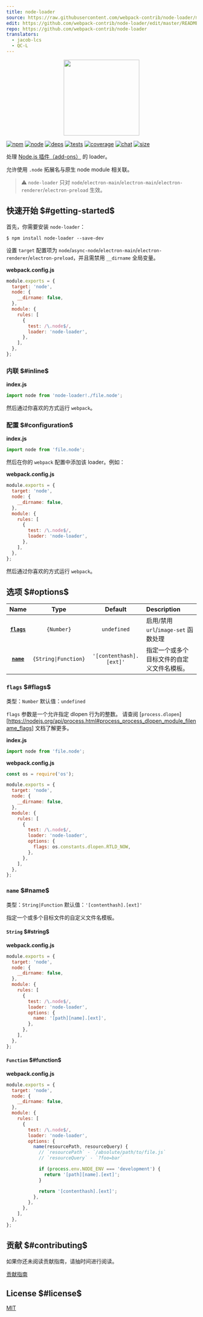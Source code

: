 ```yaml
---
title: node-loader
source: https://raw.githubusercontent.com/webpack-contrib/node-loader/master/README.md
edit: https://github.com/webpack-contrib/node-loader/edit/master/README.md
repo: https://github.com/webpack-contrib/node-loader
translators:
  - jacob-lcs
  - QC-L
---
```

<div align="center">
  <a href="https://github.com/webpack/webpack">
    <img width="200" height="200" src="https://webpack.js.org/assets/icon-square-big.svg"/>
  </a>
</div>

[![npm][npm]][npm-url]
[![node][node]][node-url]
[![deps][deps]][deps-url]
[![tests][tests]][tests-url]
[![coverage][cover]][cover-url]
[![chat][chat]][chat-url]
[![size][size]][size-url]



处理 [Node.js 插件（add-ons）](https://nodejs.org/dist/latest/docs/api/addons.html) 的 loader。

允许使用 `.node` 拓展名与原生 node module 相关联。

> ⚠ `node-loader` 只对 `node`/`electron-main`/`electron-main`/`electron-renderer`/`electron-preload` 生效。

## 快速开始 $#getting-started$

首先，你需要安装 `node-loader`：

```console
$ npm install node-loader --save-dev
```

设置 `target` 配置项为 `node`/`async-node`/`electron-main`/`electron-renderer`/`electron-preload`，并且需禁用 `__dirname` 全局变量。

**webpack.config.js**

```js
module.exports = {
  target: 'node',
  node: {
    __dirname: false,
  },
  module: {
    rules: [
      {
        test: /\.node$/,
        loader: 'node-loader',
      },
    ],
  },
};
```

### 内联 $#inline$

**index.js**

```js
import node from 'node-loader!./file.node';
```

然后通过你喜欢的方式运行 `webpack`。

### 配置 $#configuration$

**index.js**

```js
import node from 'file.node';
```

然后在你的 `webpack` 配置中添加该 loader。例如：

**webpack.config.js**

```js
module.exports = {
  target: 'node',
  node: {
    __dirname: false,
  },
  module: {
    rules: [
      {
        test: /\.node$/,
        loader: 'node-loader',
      },
    ],
  },
};
```

然后通过你喜欢的方式运行 `webpack`。

## 选项 $#options$

|         Name          |         Type         |         Default         | Description                                                  |
| :-------------------: | :------------------: | :---------------------: | :----------------------------------------------------------- |
| **[`flags`](#flags)** |      `{Number}`      |       `undefined`       | 启用/禁用 `url`/`image-set` 函数处理       |
|  **[`name`](#name)**  | `{String\|Function}` | `'[contenthash].[ext]'` | 指定一个或多个目标文件的自定义文件名模板。 |

### `flags` $#flags$

类型：`Number`
默认值：`undefined`

`flags` 参数是一个允许指定 dlopen 行为的整数。
请查阅 [`process.dlopen`][https://nodejs.org/api/process.html#process_process_dlopen_module_filename_flags] 文档了解更多。

**index.js**

```js
import node from 'file.node';
```

**webpack.config.js**

```js
const os = require('os');

module.exports = {
  target: 'node',
  node: {
    __dirname: false,
  },
  module: {
    rules: [
      {
        test: /\.node$/,
        loader: 'node-loader',
        options: {
          flags: os.constants.dlopen.RTLD_NOW,
        },
      },
    ],
  },
};
```

### `name` $#name$

类型：`String|Function`
默认值：`'[contenthash].[ext]'`

指定一个或多个目标文件的自定义文件名模板。

#### `String` $#string$

**webpack.config.js**

```js
module.exports = {
  target: 'node',
  node: {
    __dirname: false,
  },
  module: {
    rules: [
      {
        test: /\.node$/,
        loader: 'node-loader',
        options: {
          name: '[path][name].[ext]',
        },
      },
    ],
  },
};
```

#### `Function` $#function$

**webpack.config.js**

```js
module.exports = {
  target: 'node',
  node: {
    __dirname: false,
  },
  module: {
    rules: [
      {
        test: /\.node$/,
        loader: 'node-loader',
        options: {
          name(resourcePath, resourceQuery) {
            // `resourcePath` - `/absolute/path/to/file.js`
            // `resourceQuery` - `?foo=bar`

            if (process.env.NODE_ENV === 'development') {
              return '[path][name].[ext]';
            }

            return '[contenthash].[ext]';
          },
        },
      },
    ],
  },
};
```

## 贡献 $#contributing$

如果你还未阅读贡献指南，请抽时间进行阅读。

[贡献指南](https://github.com/webpack-contrib/node-loader/blob/master/.github/CONTRIBUTING.md)

## License $#license$

[MIT](https://github.com/webpack-contrib/node-loader/blob/master/LICENSE)

[npm]: https://img.shields.io/npm/v/node-loader.svg
[npm-url]: https://npmjs.com/package/node-loader
[node]: https://img.shields.io/node/v/node-loader.svg
[node-url]: https://nodejs.org
[deps]: https://david-dm.org/webpack-contrib/node-loader.svg
[deps-url]: https://david-dm.org/webpack-contrib/node-loader
[tests]: https://github.com/webpack-contrib/node-loader/workflows/node-loader/badge.svg
[tests-url]: https://github.com/webpack-contrib/node-loader/actions
[cover]: https://codecov.io/gh/webpack-contrib/node-loader/branch/master/graph/badge.svg
[cover-url]: https://codecov.io/gh/webpack-contrib/node-loader
[chat]: https://badges.gitter.im/webpack/webpack.svg
[chat-url]: https://gitter.im/webpack/webpack
[size]: https://packagephobia.now.sh/badge?p=node-loader
[size-url]: https://packagephobia.now.sh/result?p=node-loader
